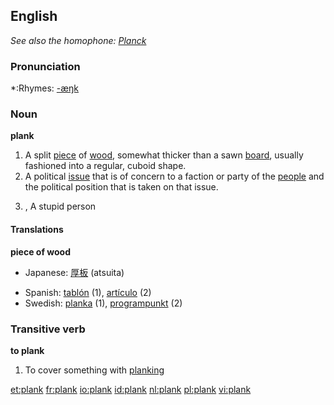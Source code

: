 ==English==
''See also the homophone: [[Planck]]''

===Pronunciation===
*:Rhymes: [[Rhymes:English:-æŋk|-æŋk]]

===Noun===
'''plank'''
#A split [[piece]] of [[wood]], somewhat thicker than a sawn [[board]], usually fashioned into a regular, cuboid shape.
#A political [[issue]] that is of concern to a faction or party of the [[people]] and the political position that is taken on that issue.
#{{British}},{{slang}} A stupid person

====Translations====
'''piece of wood'''
{{top}}
*Japanese: [[厚板]] (atsuita)
{{mid}}
*Spanish: [[tablón]] (1), [[artículo]] (2)
*Swedish: [[planka]] (1), [[programpunkt]] (2)
{{bottom}}

===Transitive verb===
'''to plank'''
#To cover something with [[planking]]

[[et:plank]]
[[fr:plank]]
[[io:plank]]
[[id:plank]]
[[nl:plank]]
[[pl:plank]]
[[vi:plank]]
